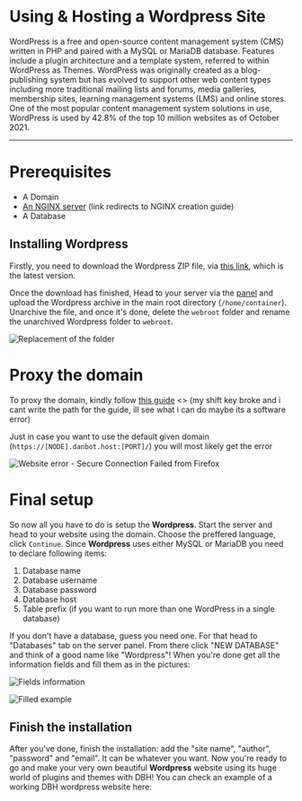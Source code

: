# Using & Hosting a Wordpress Site

WordPress is a free and open-source content management system (CMS) written in PHP and paired with a MySQL or MariaDB database. Features include a plugin architecture and a template system, referred to within WordPress as Themes. WordPress was originally created as a blog-publishing system but has evolved to support other web content types including more traditional mailing lists and forums, media galleries, membership sites, learning management systems (LMS) and online stores. One of the most popular content management system solutions in use, WordPress is used by 42.8% of the top 10 million websites as of October 2021.

<Redirect
  href="https://en.wikipedia.org/wiki/WordPress"
  label="Source: Wikipedia"
/>

---

# Prerequisites

- A Domain
- [An NGINX server](/server/web-hosting/nginx) (link redirects to NGINX creation guide)
- A Database

## Installing Wordpress

Firstly, you need to download the Wordpress ZIP file, via [this link](https://wordpress.org/latest.zip), which is the latest version.

Once the download has finished, Head to your server via the [panel](https://panel.danbot.host/) and upload the Wordpress archive in the main root directory (`/home/container`).
Unarchive the file, and once it's done, delete the `webroot` folder and rename the unarchived Wordpress folder to `webroot`.

![Replacement of the folder](/content/wordpress/replacement.png)

# Proxy the domain

To proxy the domain, kindly follow [this guide]() <> (my shift key broke and i cant write the path for the guide, ill see what i can do maybe its a software error)

<Redirect href="/beginner/proxying" />

Just in case you want to use the default given domain (`https://[NODE].danbot.host:[PORT]/`) you will most likely get the error

![Website error - Secure Connection Failed from Firefox](/content/wordpress/error-website.png)

# Final setup

So now all you have to do is setup the **Wordpress**. Start the server and head to your website using the domain. Choose the preffered language, click `Continue`. Since **Wordpress** uses either MySQL or MariaDB you need to declare following items:

1. Database name
2. Database username
3. Database password
4. Database host
5. Table prefix (if you want to run more than one WordPress in a single database)

If you don't have a database, guess you need one. For that head to "Databases" tab on the server panel. From there click "NEW DATABASE" and think of a good name like "Wordpress"! When you're done get all the information fields and fill them as in the pictures:

![Fields information](/content/wordpress/fields.png)

![Filled example](/content/wordpress/wordpress-data.png)

## Finish the installation

After you've done, finish the installation: add the "site name", "author", "password" and "email". It can be whatever you want. Now you're ready to go and make your very own beautiful **Wordpress** website using its huge world of plugins and themes with DBH! You can check an example of a working DBH wordpress website here:

<Redirect
  href="http://wordpress.rick-roll.xyz/"
  label="Example - wordpress.rick-roll.xyz"
/>
